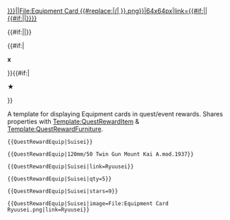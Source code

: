 <noinclude>{{AssetTemplateList}}</noinclude><includeonly><div class="quest-ri"><div class="quest-rii"><div>[[{{#if:{{{image|}}}|{{{image}}}|File:Equipment Card {{#replace:{{{1|}}}|/|&#32;}}.png}}|64x64px|link={{#if:{{{link|}}}|{{{link}}}|{{#if:{{{image|}}}|{{{image}}}|{{{1|}}}}}}}]]</div><div class="quest-rit">{{#if:{{{1|}}}|{{{1}}}|{{{link|}}}}}</div>{{#if:{{{qty|}}}|<div class="quest-riq"><b>{{{qty}}}x</b></div>}}{{#if:{{{stars|}}}|<div class="quest-ris"><b>★{{{stars}}}</b></div>}}</div></div></includeonly><noinclude>
A template for displaying Equipment cards in quest/event rewards.
Shares properties with [[Template:QuestRewardItem]] & [[Template:QuestRewardFurniture]].

<pre>{{QuestRewardEquip|Suisei}}</pre>
{{QuestRewardEquip|Suisei}}
<pre>{{QuestRewardEquip|120mm/50 Twin Gun Mount Kai A.mod.1937}}</pre>
{{QuestRewardEquip|120mm/50 Twin Gun Mount Kai A.mod.1937}}
<pre>{{QuestRewardEquip|Suisei|link=Ryuusei}}</pre>
{{QuestRewardEquip|Suisei|link=Ryuusei}}
<pre>{{QuestRewardEquip|Suisei|qty=5}}</pre>
{{QuestRewardEquip|Suisei|qty=5}}
<pre>{{QuestRewardEquip|Suisei|stars=9}}</pre>
{{QuestRewardEquip|Suisei|stars=9}}
<pre>{{QuestRewardEquip|Suisei|image=File:Equipment Card Ryuusei.png|link=Ryuusei}}</pre>
{{QuestRewardEquip|Suisei|image=File:Equipment Card Ryuusei.png|link=Ryuusei}}
</noinclude>